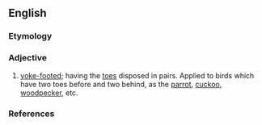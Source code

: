 ==English==

===Etymology===
{{prefix|zygo|dactylic}}

===Adjective===
{{en-adj|-}}

# {{zoology}} [[yoke-footed]]; having the [[toes]] disposed in pairs. Applied to birds which have two toes before and two behind, as the [[parrot]], [[cuckoo]], [[woodpecker]], etc.

===References===
{{1913}}